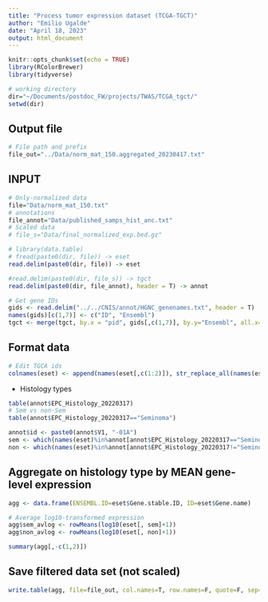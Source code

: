 ```yaml
---
title: "Process tumor expression dataset (TCGA-TGCT)"
author: "Emilio Ugalde"
date: "April 18, 2023"
output: html_document
---
```


```r
knitr::opts_chunk$set(echo = TRUE)
library(RColorBrewer)
library(tidyverse)
```

```r
# working directory
dir="~/Documents/postdoc_FW/projects/TWAS/TCGA_tgct/"
setwd(dir)
```

## Output file
```r
# File path and prefix
file_out="../Data/norm_mat_150.aggregated_20230417.txt"
```

## INPUT
```r
# Only-normalized data
file="Data/norm_mat_150.txt"
# annotations
file_annot="Data/published_samps_hist_anc.txt"
# Scaled data 
# file_s="Data/final_normalized_exp.bed.gz"
```

```r
# library(data.table)
# fread(paste0(dir, file)) -> eset
read.delim(paste0(dir, file)) -> eset
```

```r
#read.delim(paste0(dir, file_s)) -> tgct
read.delim(paste0(dir, file_annot), header = T) -> annot
```

```r
# Get gene IDs
gids <- read.delim("../../CNIS/annot/HGNC_genenames.txt", header = T)
names(gids)[c(1,7)] <- c("ID", "Ensembl")
tgct <- merge(tgct, by.x = "pid", gids[,c(1,7)], by.y="Ensembl", all.x=T)
```

## Format data
```r
# Edit TGCA ids
colnames(eset) <- append(names(eset[,c(1:2)]), str_replace_all(names(eset[,-c(1:2)]), '[.]','-') )
```

- Histology types
```r
table(annot$EPC_Histology_20220317)
# Sem vs non-Sem
table(annot$EPC_Histology_20220317=="Seminoma")
```

```r
annot$id <- paste0(annot$V1, "-01A")
sem <- which(names(eset)%in%annot[annot$EPC_Histology_20220317=="Seminoma", ]$id)
non <- which(names(eset)%in%annot[annot$EPC_Histology_20220317!="Seminoma", ]$id)
```

## Aggregate on histology type by MEAN gene-level expression
```r
agg <- data.frame(ENSEMBL.ID=eset$Gene.stable.ID, ID=eset$Gene.name)

# Average log10-transformed expression
agg$sem_avlog <- rowMeans(log10(eset[, sem]+1))
agg$non_avlog <- rowMeans(log10(eset[, non]+1))
```

```r
summary(agg[,-c(1,2)])
```

## Save filtered data set (not scaled)
```r
write.table(agg, file=file_out, col.names=T, row.names=F, quote=F, sep="\t")
```